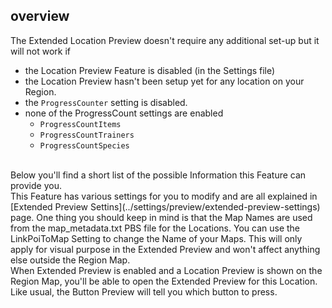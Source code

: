## overview

The Extended Location Preview doesn't require any additional set-up but it will not work if
- the Location Preview Feature is disabled (in the Settings file)
- the Location Preview hasn't been setup yet for any location on your Region.
- the `ProgressCounter` setting is disabled.
- none of the ProgressCount settings are enabled     
  - `ProgressCountItems`
  - `ProgressCountTrainers`
  - `ProgressCountSpecies`
<br/>
Below you'll find a short list of the possible Information this Feature can provide you.
<br/>
This Feature has various settings for you to modify and are all explained in [Extended Preview Settins](../settings/preview/extended-preview-settings) page.
<Callout type="hint">One thing you should keep in mind is that the Map Names are used from the map_metadata.txt PBS file for the Locations. You can use the LinkPoiToMap Setting to change the Name of your Maps. This will only apply for visual purpose in the Extended Preview and won't affect anything else outside the Region Map.</Callout>
<br/>
When Extended Preview is enabled and a Location Preview is shown on the Region Map, you'll be able to open the Extended Preview for this Location.
<br/>
Like usual, the Button Preview will tell you which button to press.
<ImageWithCaption src="/images/documentation/region-map/Extended Preview 1.png" caption="Extended Preview Lappet Town" align="left" size="medium"/>
<br/>